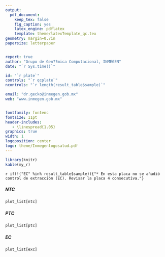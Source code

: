 ```yaml
---
output: 
  pdf_document:
    keep_tex: false
    fig_caption: yes
    latex_engine: pdflatex
    template: theme/latexTemplate_qc.tex
geometry: margin=0.7in
papersize: letterpaper


report: true
author: "Grupo de Gen??mica Computacional, INMEGEN"
date: "`r Sys.time()`"

id: "`r plate`"
controls: "`r qcplate`"
ncontrols: "`r length(result_table$sample)`"

email: "dr.gecko@inmegen.gob.mx"
web: "www.inmegen.gob.mx"


fontfamily: fontenc
fontsize: 11pt
header-includes:
   - \linespread{1.05}
graphics: true
width: 1
logoposition: center
logo: theme/Inmegenlogosalud.pdf
---
```

```r

library(knitr)
kable(my_r)
```  

\scriptsize `r if(!("EC" %in% result_table$sample)){"* En esta placa no se añadió control de extracción (EC). Revisar la placa 4 consecutiva."}`  \par  

##### NTC

```r

plot_list[ntc]

```
\pagebreak

##### PTC

```r

plot_list[ptc]

```

##### EC

```r

plot_list[exc]

```
